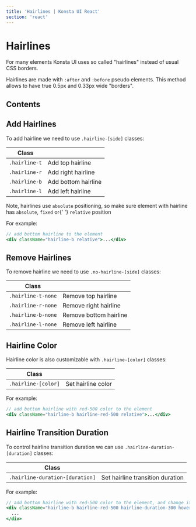 ```yaml
---
title: 'Hairlines | Konsta UI React'
section: 'react'
---
```


# Hairlines

For many elements Konsta UI uses so called "hairlines" instead of usual CSS borders.

Hairlines are made with `:after` and `:before` pseudo elements. This method allows to have true 0.5px and 0.33px wide "borders".

## Contents

## Add Hairlines

To add hairline we need to use `.hairline-[side]` classes:

| Class         |                     |
| ------------- | ------------------- |
| `.hairline-t` | Add top hairline    |
| `.hairline-r` | Add right hairline  |
| `.hairline-b` | Add bottom hairline |
| `.hairline-l` | Add left hairline   |

<div className="important-note">
  Note, hairlines use <code>absolute</code> positioning, so make sure element
  with hairline has <code>absolute</code>, <code>fixed</code> or{' '}
  <code>relative</code> position
</div>

For example:

```jsx
// add bottom hairline to the element
<div className="hairline-b relative">...</div>
```

## Remove Hairlines

To remove hairline we need to use `.no-hairline-[side]` classes:

| Class              |                        |
| ------------------ | ---------------------- |
| `.hairline-t-none` | Remove top hairline    |
| `.hairline-r-none` | Remove right hairline  |
| `.hairline-b-none` | Remove bottom hairline |
| `.hairline-l-none` | Remove left hairline   |

## Hairline Color

Hairline color is also customizable with `.hairline-[color]` classes:

| Class               |                    |
| ------------------- | ------------------ |
| `.hairline-[color]` | Set hairline color |

For example:

```jsx
// add bottom hairline with red-500 color to the element
<div className="hairline-b hairline-red-500 relative">...</div>
```

## Hairline Transition Duration

To control hairline transition duration we can use `.hairline-duration-[duration]` classes:

| Class                           |                                  |
| ------------------------------- | -------------------------------- |
| `.hairline-duration-[duration]` | Set hairline transition duration |

For example:

```jsx
// add bottom hairline with red-500 color to the element, and change its color to blue-500 on hover
<div className="hairline-b hairline-red-500 hairline-duration-300 hover:hairline-blue-500 relative">
  ...
</div>
```
